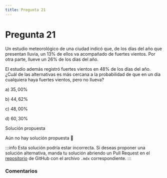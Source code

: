 ```yaml
---
title: Pregunta 21
---
```



# Pregunta 21

Un estudio meteorológico de una ciudad indicó que, de los días del año que presentan lluvia, un $13 \%$ de ellos va acompañado de fuertes vientos. Por otra parte, llueve un $26 \%$ de los días del año.

El estudio además registró fuertes vientos en $48 \%$ de los días del año.
¿Cuál de las alternativas es más cercana a la probabilidad de que en un día cualquiera haya fuertes vientos, pero no llueva?

a) $35,00 \%$

b) $44,62 \%$

c) $48,00 \%$

d) $60,30 \%$

<MDXDetails>
<summary>Solución propuesta</summary>

Aún no hay solución propuesta 🥲

:::info 
Esta solución podría estar incorrecta. Si deseas proponer una solución alternativa, manda tu solución abriendo
un Pull Request en el [repositorio](https://github.com/crow-rojas/apuntes-fundamentals/pulls) de GitHub con el archivo
`.mdx` correspondiente. 
:::

</MDXDetails>

### Comentarios

<Disqus
  url="https://crow-rojas.github.io/apuntes-fundamentals/docs/mathematics/probability-and-statistics/exercises/2017-2/p21"
  identifier="docs/mathematics/probability-and-statistics/exercises/2017-2/p21"
  title="2017-2 Probabilidades y Estadística - Pregunta 21"
/>
